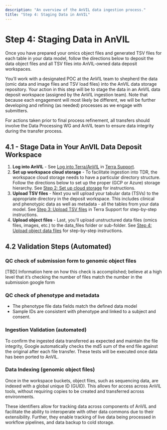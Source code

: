 ```yaml
---
description: "An overview of the AnVIL data ingestion process."
title: "Step 4: Staging Data in AnVIL"
---
```


# Step 4: Staging Data in AnVIL

<Alert icon={false} severity="info">
Once you have prepared your omics object files and generated TSV files for each table in your data model, follow the directions below to deposit the data object files and all TSV files into AnVIL-owned data deposit workspaces.
</Alert>

You’ll work with a designated POC at the AnVIL team to shepherd the data (omic data and image files and TSV load files) into the AnVIL data storage repository. Your action in this step will be to stage the data in an AnVIL data deposit workspace (assigned by the AnVIL ingestion team). Note that because each engagement will most likely be different, we will be further developing and refining (as needed) processes as we engage with submitters.

For actions taken prior to final process refinement, all transfers should involve the Data Processing WG and AnVIL team to ensure data integrity during the transfer process.

## 4.1 - Stage Data in Your AnVIL Data Deposit Workspace

1. **Log into AnVIL** - See [Log into Terra/AnVIL](https://support.terra.bio/hc/en-us/articles/25290333623835-How-to-stage-data-in-your-AnVIL-deposit-workspace#h_01HEQRQ67G9T9YFPN78Z6113RV) in [Terra Support](https://support.terra.bio/hc/en-us).
2. **Set up workspace cloud storage** - To facilitate ingestion into TDR, the workspace cloud storage needs to have a particular directory structure. Follow the directions below to set up the proper (GCP or Azure) storage hierarchy. See [Step 2: Set up cloud storage](https://support.terra.bio/hc/en-us/articles/25290333623835-How-to-stage-data-in-your-AnVIL-deposit-workspace#h_01J71QC0J9YNGTNXMN4KR47JWV) for instructions.   
3. **Upload TSV files** - Next you will upload your tabular data (TSVs) to the appropriate directory in the deposit workspace. This includes clinical and phenotypic data as well as metadata - all the tables from your data model. See [Step 3: Upload TSV files](https://support.terra.bio/hc/en-us/articles/25290333623835-How-to-stage-data-in-your-AnVIL-deposit-workspace#h_01HEQT6P4G8DTYE4Q4J33WJXDW) in Terra Support for step-by-step instructions. 
4. **Upload object files** - Last, you'll upload unstructured data files (omics files, images, etc.) to the data_files folder or sub-folder. See [Step 4: Upload object data files](https://support.terra.bio/hc/en-us/articles/25290333623835-How-to-stage-data-in-your-AnVIL-deposit-workspace#h_01J06PGQC850DFC3MSE4B82HJH) for step-by-step instructions.  


## 4.2 Validation Steps (Automated)

### QC check of submission form to genomic object files

[TBD] Information here on how this check is accomplished; believe at a high level that it’s checking the number of files match the number in the submission google form

### QC check of phenotype and metadata

- The phenotype file data fields match the defined data model
- Sample IDs are consistent with phenotype and linked to a subject and consent.

### Ingestion Validation (automated)

To confirm the ingested data transferred as expected and maintain the file integrity, Google automatically checks the md5 sum of the end file against the original after each file transfer. These tests will be executed once data has been ported to AnVIL.

### Data Indexing (genomic object files)

Once in the workspace buckets, object files, such as sequencing data, are indexed with a global unique ID (GUID). This allows for access across AnVIL tools, without requiring copies to be created and transferred across environments.

These identifiers allow for tracking data across components of AnVIL and facilitate the ability to interoperate with other data commons due to their extensibility. Further, they enable tracking of live data being processed in workflow pipelines, and data backup to cold storage.
